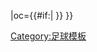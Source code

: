 {{fb team |t=赫根 |tan=BK哈肯足球俱乐部 |tc=SWE |abb={{#if:{{{abb|}}}|BKH{{0}}}} |oc={{#if:{{{oc|}}}|{{{oc}}} }} }}<!--
--><noinclude>[[Category:足球模板]]</noinclude>